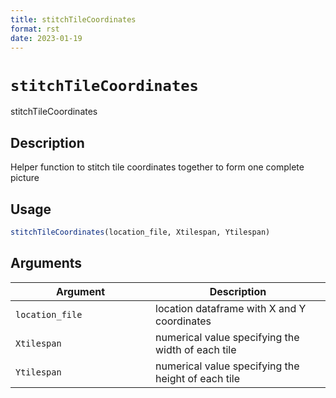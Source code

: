 ```yaml
--- 
title: stitchTileCoordinates 
format: rst 
date: 2023-01-19 
--- 
```

# `stitchTileCoordinates`

stitchTileCoordinates


## Description

Helper function to stitch tile coordinates together to form one complete picture


## Usage

```r
stitchTileCoordinates(location_file, Xtilespan, Ytilespan)
```


## Arguments

Argument      |Description
------------- |----------------
`location_file`     |     location dataframe with X and Y coordinates
`Xtilespan`     |     numerical value specifying the width of each tile
`Ytilespan`     |     numerical value specifying the height of each tile


